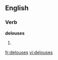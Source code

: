 
==English==

===Verb===
'''delouses'''

# {{third-person singular of|[[delouse]]}}

[[fr:delouses]]
[[vi:delouses]]